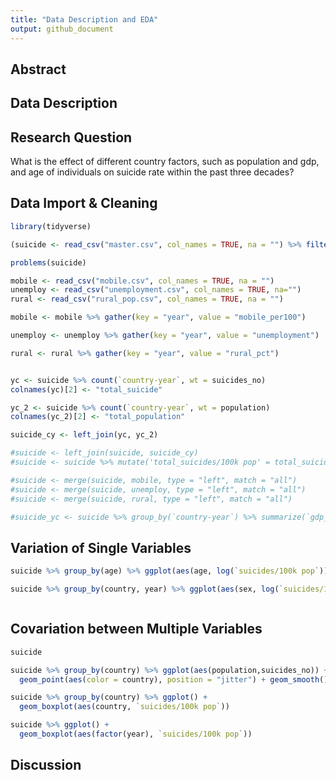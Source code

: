```yaml
---
title: "Data Description and EDA"
output: github_document
---
```


## Abstract

## Data Description

## Research Question
What is the effect of different country factors, such as population and gdp, and age of individuals on suicide rate within the past three decades?

## Data Import & Cleaning
```r
library(tidyverse)

(suicide <- read_csv("master.csv", col_names = TRUE, na = "") %>% filter(year >= 2006, country == c("United States", "Canada", "Mexico", "Belize", "Costa Rica", "El Salvador", "Guatemala", "Honduras", "Nicaragua", "Panama")) %>% select(country, year, sex, age, suicides_no, population, 'suicides/100k pop', 'country-year', 'gdp_per_capita ($)', generation))

problems(suicide)

mobile <- read_csv("mobile.csv", col_names = TRUE, na = "")
unemploy <- read_csv("unemployment.csv", col_names = TRUE, na="")
rural <- read_csv("rural_pop.csv", col_names = TRUE, na = "")

mobile <- mobile %>% gather(key = "year", value = "mobile_per100")

unemploy <- unemploy %>% gather(key = "year", value = "unemployment")

rural <- rural %>% gather(key = "year", value = "rural_pct")


yc <- suicide %>% count(`country-year`, wt = suicides_no)  
colnames(yc)[2] <- "total_suicide"

yc_2 <- suicide %>% count(`country-year`, wt = population)
colnames(yc_2)[2] <- "total_population"

suicide_cy <- left_join(yc, yc_2)

#suicide <- left_join(suicide, suicide_cy)
#suicide <- suicide %>% mutate('total_suicides/100k pop' = total_suicide / total_population * 100000)

#suicide <- merge(suicide, mobile, type = "left", match = "all")
#suicide <- merge(suicide, unemploy, type = "left", match = "all")
#suicide <- merge(suicide, rural, type = "left", match = "all")

#suicide_yc <- suicide %>% group_by(`country-year`) %>% summarize(`gdp_per_capita ($)` = mean(`gdp_per_capita ($)`), total_suicide = mean(total_suicide), total_population = mean(total_population), `total_suicides/100k pop` = mean(`total_suicides/100k pop`), mobile_per100 = mean(mobile_per100), unemployment = mean(unemployment), rural_pct = mean(rural_pct))

```


## Variation of Single Variables

```r
suicide %>% group_by(age) %>% ggplot(aes(age, log(`suicides/100k pop`))) + geom_point() + geom_boxplot()

suicide %>% group_by(country, year) %>% ggplot(aes(sex, log(`suicides/100k pop`))) + geom_boxplot()



```

## Covariation between Multiple Variables

```r

suicide 

suicide %>% group_by(country) %>% ggplot(aes(population,suicides_no)) + 
  geom_point(aes(color = country), position = "jitter") + geom_smooth()

suicide %>% group_by(country) %>% ggplot() + 
  geom_boxplot(aes(country, `suicides/100k pop`))

suicide %>% ggplot() + 
  geom_boxplot(aes(factor(year), `suicides/100k pop`))

```



## Discussion